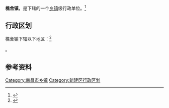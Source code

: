 {{中国乡级行政区|36/01/22/106/000}}

'''樵舍镇'''，是{{PRC admin/fullname|36/01/22/106/000|3}}下辖的一个[[乡镇|乡镇]]级行政单位。<ref>{{PRC admin/ref sgc|{{PRC admin/parent|36/01/22/106/000}}}}</ref>

== 行政区划 ==

樵舍镇下辖以下地区：<ref>{{PRC admin/ref sgc|36/01/22/106/000}}</ref>

{{PRC admin/children|36/01/22/106/000}}。

== 参考资料 ==

{{reflist}}

{{江西省南昌市新建县行政区划}}
{{江西行政区划小作品}}

[[Category:南昌市乡镇|Category:南昌市乡镇]]
[[Category:新建区行政区划|Category:新建区行政区划]]